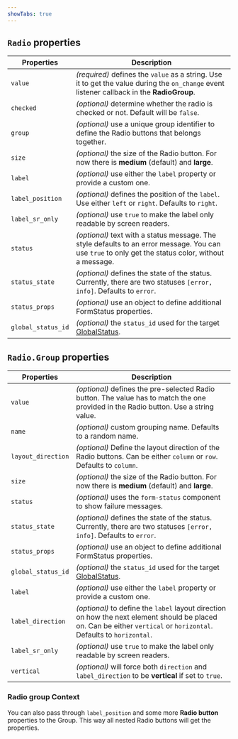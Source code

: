 ```yaml
---
showTabs: true
---
```


## `Radio` properties

| Properties         | Description                                                                                                                                          |
| ------------------ | ---------------------------------------------------------------------------------------------------------------------------------------------------- |
| `value`            | _(required)_ defines the `value` as a string. Use it to get the value during the `on_change` event listener callback in the **RadioGroup**.          |
| `checked`          | _(optional)_ determine whether the radio is checked or not. Default will be `false`.                                                                 |
| `group`            | _(optional)_ use a unique group identifier to define the Radio buttons that belongs together.                                                        |
| `size`             | _(optional)_ the size of the Radio button. For now there is **medium** (default) and **large**.                                                      |
| `label`            | _(optional)_ use either the `label` property or provide a custom one.                                                                                |
| `label_position`   | _(optional)_ defines the position of the `label`. Use either `left` or `right`. Defaults to `right`.                                                 |
| `label_sr_only`    | _(optional)_ use `true` to make the label only readable by screen readers.                                                                           |
| `status`           | _(optional)_ text with a status message. The style defaults to an error message. You can use `true` to only get the status color, without a message. |
| `status_state`     | _(optional)_ defines the state of the status. Currently, there are two statuses `[error, info]`. Defaults to `error`.                                |
| `status_props`     | _(optional)_ use an object to define additional FormStatus properties.                                                                               |
| `global_status_id` | _(optional)_ the `status_id` used for the target [GlobalStatus](/uilib/components/global-status).                                                    |

## `Radio.Group` properties

| Properties         | Description                                                                                                                                                          |
| ------------------ | -------------------------------------------------------------------------------------------------------------------------------------------------------------------- |
| `value`            | _(optional)_ defines the pre-selected Radio button. The value has to match the one provided in the Radio button. Use a string value.                                 |
| `name`             | _(optional)_ custom grouping name. Defaults to a random name.                                                                                                        |
| `layout_direction` | _(optional)_ Define the layout direction of the Radio buttons. Can be either `column` or `row`. Defaults to `column`.                                                |
| `size`             | _(optional)_ the size of the Radio button. For now there is **medium** (default) and **large**.                                                                      |
| `status`           | _(optional)_ uses the `form-status` component to show failure messages.                                                                                              |
| `status_state`     | _(optional)_ defines the state of the status. Currently, there are two statuses `[error, info]`. Defaults to `error`.                                                |
| `status_props`     | _(optional)_ use an object to define additional FormStatus properties.                                                                                               |
| `global_status_id` | _(optional)_ the `status_id` used for the target [GlobalStatus](/uilib/components/global-status).                                                                    |
| `label`            | _(optional)_ use either the `label` property or provide a custom one.                                                                                                |
| `label_direction`  | _(optional)_ to define the `label` layout direction on how the next element should be placed on. Can be either `vertical` or `horizontal`. Defaults to `horizontal`. |
| `label_sr_only`    | _(optional)_ use `true` to make the label only readable by screen readers.                                                                                           |
| `vertical`         | _(optional)_ will force both `direction` and `label_direction` to be **vertical** if set to `true`.                                                                  |

### Radio group Context

You can also pass through `label_position` and some more **Radio button** properties to the Group. This way all nested Radio buttons will get the properties.
